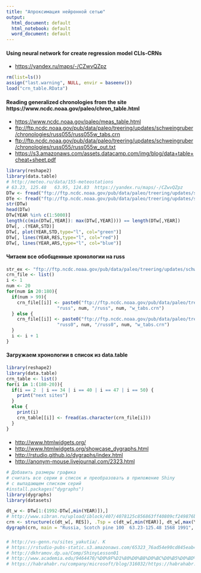 ```yaml
---
title: "Апроксимация нейронной сетью"
output:
  html_document: default
  html_notebook: default
  word_document: default
---
```

####  Using neural network for create regression model CLIs-CRNs
  + <https://yandex.ru/maps/-/CZwvQZpz>

```r
rm(list=ls())
assign("last.warning", NULL, envir = baseenv())
load("crn_table.RData")
```

#### Reading generalized chronologies from the site https://www.ncdc.noaa.gov/paleo/chron_table.html
  + <https://www.ncdc.noaa.gov/paleo/meas_table.html>
  + <ftp://ftp.ncdc.noaa.gov/pub/data/paleo/treering/updates/schweingruber/chronologies/russ055/russ055w_tabs.crn>
  + <ftp://ftp.ncdc.noaa.gov/pub/data/paleo/treering/updates/schweingruber/chronologies/russ055/russ055w_out.txt>
  + <https://s3.amazonaws.com/assets.datacamp.com/img/blog/data+table+cheat+sheet.pdf>
```r
library(reshape2)
library(data.table)
# http://meteo.ru/data/155-meteostations
# 63.23, 125.48   63.95, 124.83  https://yandex.ru/maps/-/CZwvQZpz
DTw <- fread("ftp://ftp.ncdc.noaa.gov/pub/data/paleo/treering/updates/schweingruber/chronologies/russ055/russ055w_tabs.crn")
DTe <- fread("ftp://ftp.ncdc.noaa.gov/pub/data/paleo/treering/updates/schweingruber/chronologies/russ055/russ055e_tabs.crn")
str(DTw)
head(DTw)
DTw[YEAR %in% c(1:5000)]
length(c(min(DTw[,YEAR]): max(DTw[,YEAR]))) == length(DTw[,YEAR])
DTw[, .(YEAR,STD)]
DTw[, plot(YEAR,STD,type="l", col="green")]
DTw[, lines(YEAR,RES,type="l", col="red")]
DTw[, lines(YEAR,ARS,type="l", col="blue")]
```
#### Читаем все обобщенные хронологии на russ
```r
str_ex <- "ftp://ftp.ncdc.noaa.gov/pub/data/paleo/treering/updates/schweingruber/chronologies/russ055/russ055w_tabs.crn"
crn_file <- list()
i <- 1
num <- 20
for(num in 20:180){
  if(num > 99){
    crn_file[[i]] <- paste0("ftp://ftp.ncdc.noaa.gov/pub/data/paleo/treering/updates/schweingruber/chronologies/",
                   "russ", num, "/russ", num, "w_tabs.crn")
  } else {
    crn_file[[i]] <- paste0("ftp://ftp.ncdc.noaa.gov/pub/data/paleo/treering/updates/schweingruber/chronologies/",
                   "russ0", num, "/russ0", num, "w_tabs.crn")
  }
  i <- i + 1
}

```
#### Загружаем хронологии в список из data.table
```r
library(reshape2)
library(data.table)
crn_table <- list()
for(i in 1:(180-20)){
  if(i == 2  | i == 34 | i == 40 | i == 47 | i == 50) {
    print("next sites")
  }
  else {
    print(i)
    crn_table[[i]] <- fread(as.character(crn_file[i]))
  }
}
```
####
  + <http://www.htmlwidgets.org/>
  + <http://www.htmlwidgets.org/showcase_dygraphs.html>
  + <http://rstudio.github.io/dygraphs/index.html>
  + <http://anonym-mouse.livejournal.com/2323.html>
  

```r
# Добавить размеры графика
# считать все серии в список и преобразовать в приложение Shiny
# с выпадающем списком серий
#install.packages("dygraphs")
library(dygraphs)
library(datasets)

dt_w <- DTw[1:(1992-DTw[,min(YEAR)]),]
# http://www.sibran.ru/upload/iblock/407/4078125c856863ff40809cf249876b95.PDF
crn <- structure(c(dt_w[, RES]), .Tsp = c(dt_w[,min(YEAR)], dt_w[,max(YEAR)], 1), class = "ts")
dygraph(crn, main = "Russia, Scotch pine 100  63.23-125.48 1568 1991", ylab = "RWI")  %>% dyRangeSelector(dateWindow = c("1650-01-01","2000-01-01"))

```
###
```r
# http://vs-genn.ru/sites_yakutia/. К
# https://rstudio-pubs-static.s3.amazonaws.com/65323_76ad54e90cd845eab4b7569c81c9d5b0.html
# http://dkhramov.dp.ua/Comp/ShinyLesson01
# http://www.academia.edu/9464470/%D0%9F%D1%80%D0%B8%D0%BC%D0%B5%D0%BD%D0%B5%D0%BD%D0%B8%D0%B5_%D1%84%D1%80%D0%B5%D0%B9%D0%BC%D0%B2%D0%BE%D1%80%D0%BA%D0%B0_Shiny_%D0%B4%D0%BB%D1%8F_%D1%80%D0%B0%D0%B7%D1%80%D0%B0%D0%B1%D0%BE%D1%82%D0%BA%D0%B8_%D0%B2%D0%B5%D0%B1-%D0%BF%D1%80%D0%B8%D0%BB%D0%BE%D0%B6%D0%B5%D0%BD%D0%B8%D0%B9_%D0%BD%D0%B0_%D0%BE%D1%81%D0%BD%D0%BE%D0%B2%D0%B5_R
# https://habrahabr.ru/company/microsoft/blog/316032/https://habrahabr.ru/post/253419/
  
  
  


```
